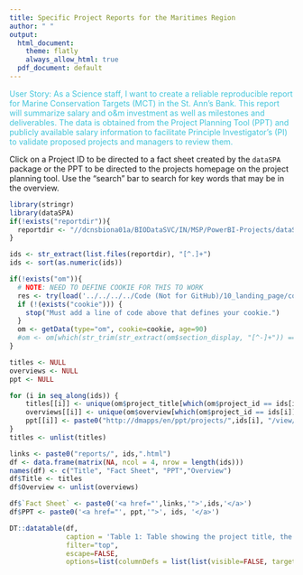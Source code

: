 ```yaml
---
title: Specific Project Reports for the Maritimes Region
author: " "
output:
  html_document:
    theme: flatly
    always_allow_html: true
  pdf_document: default
---
```


<span style="color:#43C6DB">User Story: As a Science staff, I want to create a reliable reproducible report for Marine Conservation Targets (MCT) in the St. Ann's Bank. This report will summarize salary and o&m investment as well as milestones and deliverables. The data is obtained from the Project Planning Tool (PPT) and publicly available salary information to facilitate Principle Investigator's  (PI) to validate proposed projects and managers to review them.</span>

Click on a Project ID to be directed to a fact sheet created by the `dataSPA` package or the PPT to be directed to the projects homepage
on the project planning tool. Use the "search" bar to search for key words that may be in the overview.


```r
library(stringr)
library(dataSPA)
if(!exists("reportdir")){
  reportdir <- "//dcnsbiona01a/BIODataSVC/IN/MSP/PowerBI-Projects/dataSPA/outputs/reports/"
}

ids <- str_extract(list.files(reportdir), "[^.]+")
ids <- sort(as.numeric(ids))

if(!exists("om")){
  # NOTE: NEED TO DEFINE COOKIE FOR THIS TO WORK
  res <- try(load('../../../../Code (Not for GitHub)/10_landing_page/cookie'), silent=TRUE)
  if (!(exists("cookie"))) {
    stop("Must add a line of code above that defines your cookie.")
  }
  om <- getData(type="om", cookie=cookie, age=90)
  #om <- om[which(str_trim(str_extract(om$section_display, "[^-]+")) == "Maritimes"),]
}

titles <- NULL
overviews <- NULL
ppt <- NULL

for (i in seq_along(ids)) {
    titles[[i]] <- unique(om$project_title[which(om$project_id == ids[i])])
    overviews[[i]] <- unique(om$overview[which(om$project_id == ids[i])])
    ppt[[i]] <- paste0("http://dmapps/en/ppt/projects/",ids[i], "/view/")
}
titles <- unlist(titles)

links <- paste0("reports/", ids,".html")
df <- data.frame(matrix(NA, ncol = 4, nrow = length(ids)))
names(df) <- c("Title", "Fact Sheet", "PPT","Overview")
df$Title <- titles
df$Overview <- unlist(overviews)

df$`Fact Sheet` <- paste0('<a href="',links,'">',ids,'</a>')
df$PPT <- paste0('<a href="', ppt,'">', ids, '</a>')

DT::datatable(df,
              caption = 'Table 1: Table showing the project title, the link to the report created by the dataSPA package (with the associated project ID number), and the link to the homepage of the project on the PPT.',
              filter="top",
              escape=FALSE,
              options=list(columnDefs = list(list(visible=FALSE, targets=c("Overview")))))
```

